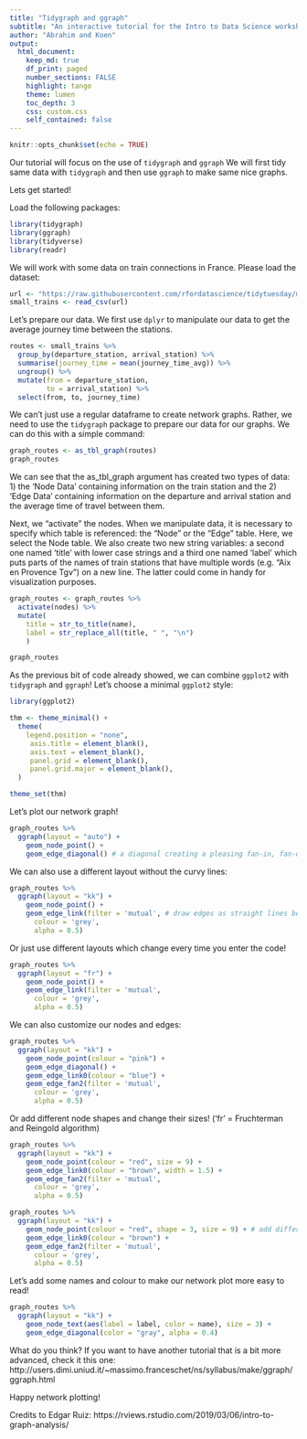 ```yaml
---
title: "Tidygraph and ggraph"
subtitle: "An interactive tutorial for the Intro to Data Science workshop"
author: "Abrahim and Koen"
output:
  html_document:
    keep_md: true
    df_print: paged
    number_sections: FALSE
    highlight: tango
    theme: lumen
    toc_depth: 3
    css: custom.css 
    self_contained: false
---
```


```r
knitr::opts_chunk$set(echo = TRUE)
```

Our tutorial will focus on the use of `tidygraph` and `ggraph` We will first tidy same data with `tidygraph` and then use `ggraph` to make same nice graphs.

Lets get started!

Load the following packages:

```r
library(tidygraph)
library(ggraph)
library(tidyverse)
library(readr)
```

We will work with some data on train connections in France. Please load the dataset:

```r
url <- "https://raw.githubusercontent.com/rfordatascience/tidytuesday/master/data/2019/2019-02-26/small_trains.csv"
small_trains <- read_csv(url)
```

Let's prepare our data. We first use `dplyr` to manipulate our data to get the average journey time between the stations. 

```r
routes <- small_trains %>%
  group_by(departure_station, arrival_station) %>%
  summarise(journey_time = mean(journey_time_avg)) %>%
  ungroup() %>%
  mutate(from = departure_station, 
         to = arrival_station) %>%
  select(from, to, journey_time)
```

We can't just use a regular dataframe to create network graphs. Rather, we need to use the `tidygraph` package to prepare our data for our graphs. We can do this with a simple command:

```r
graph_routes <- as_tbl_graph(routes)
graph_routes
```

We can see that the as_tbl_graph argument has created two types of data: 1) the 'Node Data' containing information on the train station and the 2) 'Edge Data' containing information on the departure and arrival station and the average time of travel between them. 

Next, we "activate" the nodes. When we manipulate data, it is necessary to specify which table is referenced: the "Node" or the "Edge" table. Here, we select the Node table. We also create two new string variables: a second one named 'title' with lower case strings and a third one named 'label' which puts parts of the names of train stations that have multiple words (e.g. "Aix en Provence Tgv") on a new line. The latter could come in handy for visualization purposes.

```r
graph_routes <- graph_routes %>%
  activate(nodes) %>%
  mutate(
    title = str_to_title(name),
    label = str_replace_all(title, " ", "\n")
    )

graph_routes

```

As the previous bit of code already showed, we can combine `ggplot2` with `tidygraph` and `ggraph`! Let's choose a minimal `ggplot2` style:

```r
library(ggplot2)

thm <- theme_minimal() +
  theme(
    legend.position = "none",
     axis.title = element_blank(),
     axis.text = element_blank(),
     panel.grid = element_blank(),
     panel.grid.major = element_blank(),
  ) 

theme_set(thm)
```

Let's plot our network graph!

```r
graph_routes %>%
  ggraph(layout = "auto") +
    geom_node_point() +
    geom_edge_diagonal() # a diagonal creating a pleasing fan-in, fan-out line
```

We can also use a different layout without the curvy lines:

```r
graph_routes %>%
  ggraph(layout = "kk") +
    geom_node_point() +
    geom_edge_link(filter = 'mutual', # draw edges as straight lines between nodes
      colour = 'grey',
      alpha = 0.5)
```

Or just use different layouts which change every time you enter the code!

```r
graph_routes %>%
  ggraph(layout = "fr") +
    geom_node_point() +
    geom_edge_link(filter = 'mutual',
      colour = 'grey',
      alpha = 0.5)
```


We can also customize our nodes and edges:

```r
graph_routes %>%
  ggraph(layout = "kk") +
    geom_node_point(colour = "pink") +
    geom_edge_diagonal() +
    geom_edge_link0(colour = "blue") +
    geom_edge_fan2(filter = 'mutual',
      colour = 'grey',
      alpha = 0.5)
```

Or add different node shapes and change their sizes! ('fr' = Fruchterman and Reingold algorithm)

```r
graph_routes %>%
  ggraph(layout = "kk") +
    geom_node_point(colour = "red", size = 9) +
    geom_edge_link0(colour = "brown", width = 1.5) +
    geom_edge_fan2(filter = 'mutual',
      colour = 'grey',
      alpha = 0.5)
```


```r
graph_routes %>%
  ggraph(layout = "kk") +
    geom_node_point(colour = "red", shape = 3, size = 9) + # add different node shapes
    geom_edge_link0(colour = "brown") +
    geom_edge_fan2(filter = 'mutual',
      colour = 'grey',
      alpha = 0.5)
```


Let's add some names and colour to make our network plot more easy to read!

```r
graph_routes %>%
  ggraph(layout = "kk") +
    geom_node_text(aes(label = label, color = name), size = 3) +
    geom_edge_diagonal(color = "gray", alpha = 0.4) 
```

What do you think? If you want to have another tutorial that is a bit more advanced, check it this one: http://users.dimi.uniud.it/~massimo.franceschet/ns/syllabus/make/ggraph/ggraph.html

Happy network plotting!

Credits to Edgar Ruiz: https://rviews.rstudio.com/2019/03/06/intro-to-graph-analysis/


